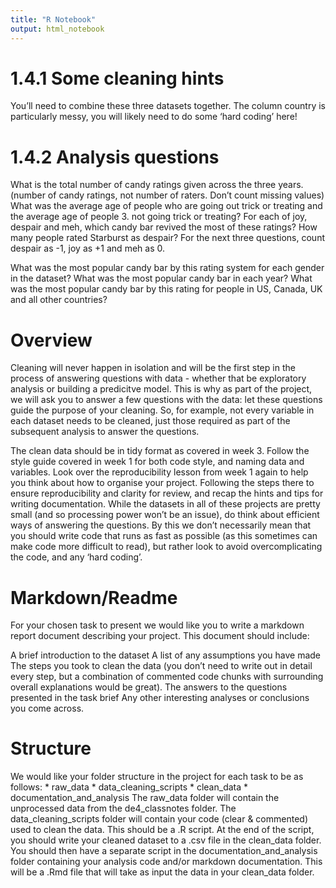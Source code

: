 ```yaml
---
title: "R Notebook"
output: html_notebook
---
```


# 1.4.1 Some cleaning hints
You’ll need to combine these three datasets together.
The column country is particularly messy, you will likely need to do some ‘hard coding’ here!

# 1.4.2 Analysis questions
What is the total number of candy ratings given across the three years. (number of candy ratings, not number of raters. Don’t count missing values)
What was the average age of people who are going out trick or treating and the average age of people 3. not going trick or treating?
For each of joy, despair and meh, which candy bar revived the most of these ratings?
How many people rated Starburst as despair?
For the next three questions, count despair as -1, joy as +1 and meh as 0.

What was the most popular candy bar by this rating system for each gender in the dataset?
What was the most popular candy bar in each year?
What was the most popular candy bar by this rating for people in US, Canada, UK and all other countries?


# Overview

Cleaning will never happen in isolation and will be the first step in the process of answering questions with data - whether that be exploratory analysis or building a predicitve model. This is why as part of the project, we will ask you to answer a few questions with the data: let these questions guide the purpose of your cleaning. So, for example, not every variable in each dataset needs to be cleaned, just those required as part of the subsequent analysis to answer the questions.

The clean data should be in tidy format as covered in week 3.
Follow the style guide covered in week 1 for both code style, and naming data and variables.
Look over the reproducibility lesson from week 1 again to help you think about how to organise your project. Following the steps there to ensure reproducibility and clarity for review, and recap the hints and tips for writing documentation.
While the datasets in all of these projects are pretty small (and so processing power won’t be an issue), do think about efficient ways of answering the questions. By this we don’t necessarily mean that you should write code that runs as fast as possible (as this sometimes can make code more difficult to read), but rather look to avoid overcomplicating the code, and any ‘hard coding’.

# Markdown/Readme

For your chosen task to present we would like you to write a markdown report document describing your project. This document should include:

A brief introduction to the dataset
A list of any assumptions you have made
The steps you took to clean the data (you don’t need to write out in detail every step, but a combination of commented code chunks with surrounding overall explanations would be great).
The answers to the questions presented in the task brief
Any other interesting analyses or conclusions you come across.

# Structure
We would like your folder structure in the project for each task to be as follows:
* raw_data
* data_cleaning_scripts
* clean_data
* documentation_and_analysis
The raw_data folder will contain the unprocessed data from the de4_classnotes folder.
The data_cleaning_scripts folder will contain your code (clear & commented) used to clean the data. This should be a .R script. At the end of the script, you should write your cleaned dataset to a .csv file in the clean_data folder.
You should then have a separate script in the documentation_and_analysis folder containing your analysis code and/or markdown documentation. This will be a .Rmd file that will take as input the data in your clean_data folder.
